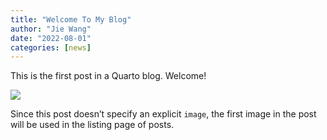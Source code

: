 ```yaml
---
title: "Welcome To My Blog"
author: "Jie Wang"
date: "2022-08-01"
categories: [news]
---
```


This is the first post in a Quarto blog. Welcome!

![](thumbnail.jpg)

Since this post doesn't specify an explicit `image`, the first image in the post will be used in the listing page of posts.
